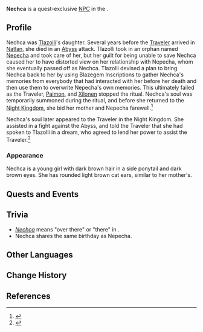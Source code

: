 {{Character Infobox
|type             = Quest NPC
|image            = NPC Nechca.png
|realname         = <!-- Optional, if different from in-game name -->
|deceased         = Past
|region           = Natlan
|affiliation      = Children of Echoes
|title            = 
|ancestry         = <!-- Clan/family -->
|father           = 
|mother           = Tlazolli
|spouse           = 
|sibling          = 
|child            = 
|relative         = 
|voiceEN          = 
|voiceCN          = 
|voiceJP          = 
|voiceKR          = 
}}
'''Nechca''' is a quest-exclusive [[NPC]] in the {{Quest|Wailing Cacophony}}.

==Profile==
Nechca was [[Tlazolli]]'s daughter. Several years before the [[Traveler]] arrived in [[Natlan]], she died in an [[Abyss]] attack. Tlazolli took in an orphan named [[Nepecha]] and took care of her, but her guilt for being unable to save Nechca caused her to have distorted view on her relationship with Nepecha, whom she eventually passed off as Nechca. Tlazolli devised a plan to bring Nechca back to her by using Blazegem Inscriptions to gather Nechca's memories from everybody that had interacted with her before her death and then use them to overwrite Nepecha's own memories. This ultimately failed as the Traveler, [[Paimon]], and [[Xilonen]] stopped the ritual. Nechca's soul was temporarily summoned during the ritual, and before she returned to the [[Night Kingdom]], she bid her mother and Nepecha farewell.<ref>{{Ref/Quest|Wailing Cacophony}}</ref>

Nechca's soul later appeared to the Traveler in the Night Kingdom. She assisted in a fight against the Abyss, and told the Traveler that she had spoken to Tlazolli in a dream, who agreed to lend her power to assist the Traveler.<ref>{{Ref/Quest|Journey of Stars and Flames}}</ref>

===Appearance===
Nechca is a young girl with dark brown hair in a side ponytail and dark brown eyes. She has rounded light brown cat ears, similar to her mother's.

==Quests and Events==
{{Quests and Events}}

==Trivia==
*''[https://nahuatl.wired-humanities.org/content/nechca Nechca]'' means "over there" or "there" in {{w|Nahuatl}}.
* Nechca shares the same birthday as Nepecha.

==Other Languages==
{{Other Languages|default_hidden=1
|en      = Nechca
|zhs     = 妮赫佳
|zhs_rm  = Nīhèjiā
|zht     = 妮赫佳
|zht_rm  = Níhèjiā
|ja      = ニエガ
|ko      = 네히자
|es      = Nechca
|fr      = Nechca
|ru      = Нечка
|th      = Nechca
|vi      = Nechca
|de      = Nechca
|id      = Nechca
|pt      = Nechca
|tr      = Nechca
|it      = Nechca
}}

==Change History==
{{Change History|5.1|introduced=5.0}}

==References==
{{Reflist}}